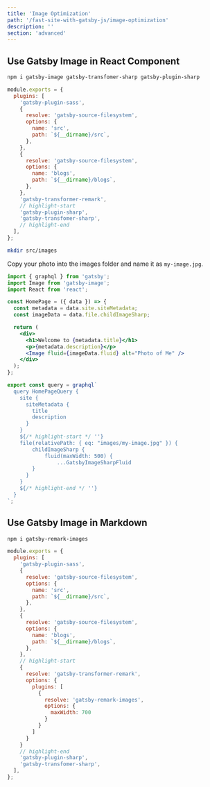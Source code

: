```yaml
---
title: 'Image Optimization'
path: '/fast-site-with-gatsby-js/image-optimization'
description: ''
section: 'advanced'
---
```


## Use Gatsby Image in React Component

```bash
npm i gatsby-image gatsby-transfomer-sharp gatsby-plugin-sharp
```

```javascript fileName=gatsby-config.js
module.exports = {
  plugins: [
    'gatsby-plugin-sass',
    {
      resolve: 'gatsby-source-filesystem',
      options: {
        name: 'src',
        path: `${__dirname}/src`,
      },
    },
    {
      resolve: 'gatsby-source-filesystem',
      options: {
        name: 'blogs',
        path: `${__dirname}/blogs`,
      },
    },
    'gatsby-transformer-remark',
    // highlight-start
    'gatsby-plugin-sharp',
    'gatsby-transfomer-sharp',
    // highlight-end
  ],
};
```

```bash
mkdir src/images
```

Copy your photo into the images folder and name it as `my-image.jpg`.

```jsx fileName=src/pages/index.js
import { graphql } from 'gatsby';
import Image from 'gatsby-image';
import React from 'react';

const HomePage = ({ data }) => {
  const metadata = data.site.siteMetadata;
  const imageData = data.file.childImageSharp;

  return (
    <div>
      <h1>Welcome to {metadata.title}</h1>
      <p>{metadata.description}</p>
      <Image fluid={imageData.fluid} alt="Photo of Me" />
    </div>
  );
};

export const query = graphql`
  query HomePageQuery {
    site {
      siteMetadata {
        title
        description
      }
    }
    ${/* highlight-start */ ''}
    file(relativePath: { eq: "images/my-image.jpg" }) {
        childImageSharp {
            fluid(maxWidth: 500) {
                ...GatsbyImageSharpFluid
        }
      }
    }
    ${/* highlight-end */ ''}
  }
`;
```

## Use Gatsby Image in Markdown

```bash
npm i gatsby-remark-images
```

```javascript fileName=gatsby-config.js
module.exports = {
  plugins: [
    'gatsby-plugin-sass',
    {
      resolve: 'gatsby-source-filesystem',
      options: {
        name: 'src',
        path: `${__dirname}/src`,
      },
    },
    {
      resolve: 'gatsby-source-filesystem',
      options: {
        name: 'blogs',
        path: `${__dirname}/blogs`,
      },
    },
    // highlight-start
    {
      resolve: 'gatsby-transformer-remark',
      options: {
        plugins: [
          {
            resolve: 'gatsby-remark-images',
            options: {
              maxWidth: 700
            }
          }
        ]
      }
    }
    // highlight-end
    'gatsby-plugin-sharp',
    'gatsby-transfomer-sharp',
  ],
};
```
